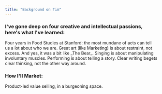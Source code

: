 ```yaml
---
title: "Background on Tim"
---
```


### I've gone deep on four creative and intellectual passions, here's what I've learned:

<Columns cols={2}>
  <Card title="Food Studies" icon="tree">
    Four years in Food Studies at Stanford: the most mundane of acts can tell us a lot about who we are.
  </Card>
  <Card title="Fine Dining Cookery" icon="hat-chef">
    Great art (like Marketing) is about restraint,  not excess. And yes, it was a bit like _The Bear_.
  </Card>
  <Card title="Classically-Trained Singer" icon="microphone-stand">
    Singing is about manipulating involuntary muscles. Performing is about telling a story.
  </Card>
  <Card title="Product Marketing" icon="typewriter">
    Clear writing begets clear thinking, not the other way around.
  </Card>
</Columns>



### How I'll Market:

<Card title="Read my marketing methodology for Mintlify" icon="scroll" horizontal href="/quickstart">

Product-led value selling, in a burgeoning space.
  
</Card>